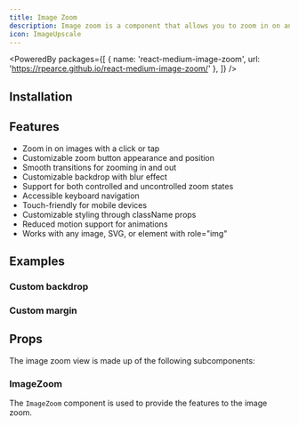 ```yaml
---
title: Image Zoom
description: Image zoom is a component that allows you to zoom in on an image.
icon: ImageUpscale
---
```


<PoweredBy packages={[
  { name: 'react-medium-image-zoom', url: 'https://rpearce.github.io/react-medium-image-zoom/' },
]} />

<Preview path="image-zoom" />

## Installation

<Installer packageName="image-zoom" />

## Features

- Zoom in on images with a click or tap
- Customizable zoom button appearance and position
- Smooth transitions for zooming in and out
- Customizable backdrop with blur effect
- Support for both controlled and uncontrolled zoom states
- Accessible keyboard navigation
- Touch-friendly for mobile devices
- Customizable styling through className props
- Reduced motion support for animations
- Works with any image, SVG, or element with role="img"

## Examples

### Custom backdrop

<Preview path="image-zoom-background" />

### Custom margin

<Preview path="image-zoom-margin" />

## Props

The image zoom view is made up of the following subcomponents:

### ImageZoom

The `ImageZoom` component is used to provide the features to the image zoom.

<AutoTypeTable path="node_modules/@repo/image-zoom/index.tsx" name="ImageZoomProps" />

